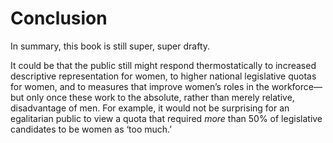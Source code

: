 # Conclusion

In summary, this book is still super, super drafty.

It could be that the public still might respond thermostatically to increased descriptive representation for women, to higher national legislative quotas for women, and to measures that improve women's roles in the workforce---but only once these work to the absolute, rather than merely relative, disadvantage of men.
For example, it would not be surprising for an egalitarian public to view a quota that required _more_ than 50% of legislative candidates to be women as 'too much.'

